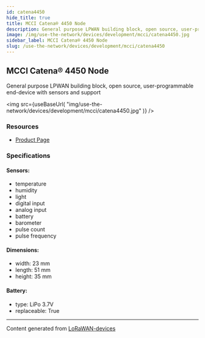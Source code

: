 ```yaml
---
id: catena4450
hide_title: true
title: MCCI Catena® 4450 Node
description: General purpose LPWAN building block, open source, user-programmable end-device with sensors and support
image: /img/use-the-network/devices/development/mcci/catena4450.jpg
sidebar_label: MCCI Catena® 4450 Node
slug: /use-the-network/devices/development/mcci/catena4450
---
```



## MCCI Catena® 4450 Node

General purpose LPWAN building block, open source, user-programmable end-device with sensors and support

<img
src={useBaseUrl(
"img/use-the-network/devices/development/mcci/catena4450.jpg"
)}
/>

### Resources

- [Product Page](https://mcci.io/Catena4450)

### Specifications

#### Sensors:
- temperature
- humidity
- light
- digital input
- analog input
- battery
- barometer
- pulse count
- pulse frequency
#### Dimensions:
- width: 23 mm
- length: 51 mm
- height: 35 mm
#### Battery: 
- type: LiPo 3.7V
- replaceable: True



---
Content generated from [LoRaWAN-devices](https://github.com/TheThingsNetwork/lorawan-devices)